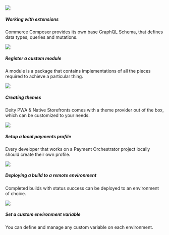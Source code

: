 
<div className="flex brighten">
  <Card variant="horizontal" to="/composer/extensions/about">
    <img src="/img/icons/extending.svg" />
    <div>
      <h5>Working with extensions</h5>
      <p>Commerce Composer provides its own base GraphQL Schema, that defines data types, queries and mutations.</p>
    </div>
  </Card>
  <Card variant="horizontal" to="/composer/modules/about">
    <img src="/img/icons/diamondsfour.svg" />
    <div>
      <h5>Register a custom module</h5>
      <p>
        A module is a package that contains implementations of all the pieces required to achieve a particular thing.
      </p>
    </div>
  </Card>
</div>
<div className="flex brighten">
  <Card variant="horizontal" to="/storefront/theming/overview">
    <img src="/img/icons/shop.svg" />
    <div>
      <h5>Creating themes</h5>
      <p>
        Deity PWA & Native Storefronts comes with a theme provider out of the box, which can be customized to your
        needs.
      </p>
    </div>
  </Card>
  <Card variant="horizontal" to="/payments/configuration/config#2-create-a-dpsg-profile">
    <img src="/img/icons/coins.svg" />
    <div>
      <h5>Setup a local payments profile</h5>
      <p>Every developer that works on a Payment Orchestrator project locally should create their own profile.</p>
    </div>
  </Card>
</div>
<div className="flex mb100 brighten">
  <Card variant="horizontal" to="/console/builds-deployments">
    <img src="/img/icons/deployment.svg" />
    <div>
      <h5>Deploying a build to a remote environment</h5>
      <p>Completed builds with status success can be deployed to an environment of choice.</p>
    </div>
  </Card>
  <Card variant="horizontal" to="/console/composer/variables">
    <img src="/img/icons/variables.svg" />
    <div>
      <h5>Set a custom environment variable</h5>
      <p>You can define and manage any custom variable on each environment.</p>
    </div>
  </Card>
</div>
